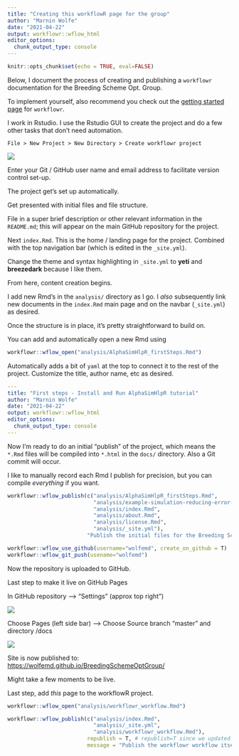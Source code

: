 ```yaml
---
title: "Creating this workflowR page for the group"
author: "Marnin Wolfe"
date: "2021-04-22"
output: workflowr::wflow_html
editor_options:
  chunk_output_type: console
---
```


```r
knitr::opts_chunk$set(echo = TRUE, eval=FALSE)
```

Below, I document the process of creating and publishing a `workflowr` documentation for the Breeding Scheme Opt. Group.

To implement yourself, also recommend you check out the [getting started page](https://jdblischak.github.io/workflowr/articles/wflow-01-getting-started.html) for `workflowr`.

I work in Rstudio. I use the Rstudio GUI to create the project and do a few other tasks that don't need automation.

`File > New Project > New Directory > Create workflowr project`

![](images/Pasted%20image%2020210422123729.png)

Enter your Git / GitHub user name and email address to facilitate version control set-up.

The project get's set up automatically.

Get presented with initial files and file structure.

File in a super brief description or other relevant information in the `README.md`; this will appear on the main GitHub repository for the project.

Next `index.Rmd`. This is the home / landing page for the project. Combined with the top navigation bar (which is edited in the `_site.yml`).

Change the theme and syntax highlighting in `_site.yml` to **yeti** and **breezedark** because I like them.

From here, content creation begins.

I add new Rmd's in the `analysis/` directory as I go. I *also* subsequently link new documents in the `index.Rmd` main page and on the navbar (`_site.yml`) as desired.

Once the structure is in place, it's pretty straightforward to build on.

You can add and automatically open a new Rmd using

```r
workflowr::wflow_open("analysis/AlphaSimHlpR_firstSteps.Rmd")
```

Automatically adds a bit of `yaml` at the top to connect it to the rest of the project. Customize the title, author name, etc as desired.

```yaml
---
title: "First steps - Install and Run AlphaSimHlpR tutorial"
author: "Marnin Wolfe"
date: "2021-04-22"
output: workflowr::wflow_html
editor_options:
  chunk_output_type: console
---
```

Now I'm ready to do an initial "publish" of the project, which means the `*.Rmd` files will be compiled into `*.html` in the `docs/` directory. Also a Git commit will occur.

I like to manually record each Rmd I publish for precision, but you can compile *everything* if you want.

```r
workflowr::wflow_publish(c("analysis/AlphaSimHlpR_firstSteps.Rmd",
                           "analysis/example-simulation-reducing-error-with-new-tools.Rmd",
                           "analysis/index.Rmd", 
                           "analysis/about.Rmd", 
                           "analysis/license.Rmd",
                           "analysis/_site.yml"),
                         "Publish the initial files for the Breeding Scheme Optimization Group project")
```

```r
workflowr::wflow_use_github(username="wolfemd", create_on_github = T)
workflowr::wflow_git_push(usename="wolfemd")
```

Now the repository is uploaded to GitHub.

Last step to make it live on GitHub Pages

In GitHub repository --\> "Settings" (approx top right")

![](images/Pasted%20image%2020210422135034.png)

Choose Pages (left side bar) --\> Choose Source branch "master" and directory /docs

![](images/Pasted%20image%2020210422135018.png)

Site is now published to: <https://wolfemd.github.io/BreedingSchemeOptGroup/>

Might take a few moments to be live.

Last step, add *this* page to the workflowR project.

``` .r
workflowr::wflow_open("analysis/workflowr_workflow.Rmd")
```

```r
workflowr::wflow_publish(c("analysis/index.Rmd", 
                           "analysis/_site.yml",
                           "analysis/workflowr_workflow.Rmd"),
                         republish = T, # republish=T since we updated _site.yml
                         message = "Publish the workflowr workflow itself.")
```
